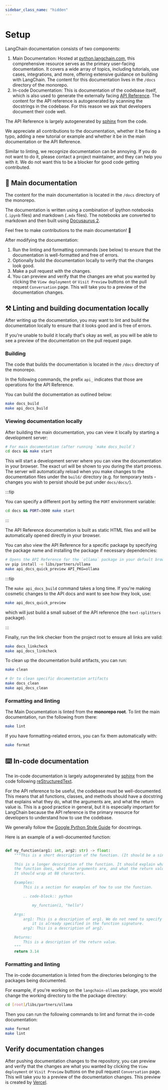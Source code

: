 ```yaml
---
sidebar_class_name: "hidden"
---
```


# Setup

LangChain documentation consists of two components:

1. Main Documentation: Hosted at [python.langchain.com](https://python.langchain.com/),
this comprehensive resource serves as the primary user-facing documentation.
It covers a wide array of topics, including tutorials, use cases, integrations,
and more, offering extensive guidance on building with LangChain.
The content for this documentation lives in the `/docs` directory of the monorepo.
2. In-code Documentation: This is documentation of the codebase itself, which is also
used to generate the externally facing [API Reference](https://python.langchain.com/api_reference/).
The content for the API reference is autogenerated by scanning the docstrings in the codebase. For this reason we ask that
developers document their code well.

The API Reference is largely autogenerated by [sphinx](https://www.sphinx-doc.org/en/master/) from the code.

We appreciate all contributions to the documentation, whether it be fixing a typo,
adding a new tutorial or example and whether it be in the main documentation or the API Reference.

Similar to linting, we recognize documentation can be annoying. If you do not want
to do it, please contact a project maintainer, and they can help you with it. We do not want this to be a blocker for good code getting contributed.

## 📜 Main documentation

The content for the main documentation is located in the `/docs` directory of the monorepo.

The documentation is written using a combination of ipython notebooks (`.ipynb` files)
and markdown (`.mdx` files). The notebooks are converted to markdown
and then built using [Docusaurus 2](https://docusaurus.io/).

Feel free to make contributions to the main documentation! 🥰

After modifying the documentation:

1. Run the linting and formatting commands (see below) to ensure that the documentation is well-formatted and free of errors.
2. Optionally build the documentation locally to verify that the changes look good.
3. Make a pull request with the changes.
4. You can preview and verify that the changes are what you wanted by clicking the `View deployment` or `Visit Preview` buttons on the pull request `Conversation` page. This will take you to a preview of the documentation changes.

## ⚒️ Linting and building documentation locally

After writing up the documentation, you may want to lint and build the documentation
locally to ensure that it looks good and is free of errors.

If you're unable to build it locally that's okay as well, as you will be able to
see a preview of the documentation on the pull request page.


### Building

The code that builds the documentation is located in the `/docs` directory of the monorepo.

In the following commands, the prefix `api_` indicates that those are operations for the API Reference.

You can build the documentation as outlined below:

```bash
make docs_build
make api_docs_build
```

### Viewing documentation locally

After building the main documentation, you can view it locally by starting a development server:

```bash
# For main documentation (after running `make docs_build`)
cd docs && make start
```

This will start a development server where you can view the documentation in your browser. The exact url will be shown to you during the start process. The server will automatically reload when you make changes to the documentation files under the `build/` directory (e.g. for temporary tests - changes you wish to persist should be put under `docs/docs/`).

:::tip

You can specify a different port by setting the `PORT` environment variable:

```bash
cd docs && PORT=3000 make start
```

:::

The API Reference documentation is built as static HTML files and will be automatically opened directly in your browser.

You can also view the API Reference for a specific package by specifying the package name and installing the package if necessary dependencies:

```bash
# Opens the API Reference for the `ollama` package in your default browser
uv pip install -e libs/partners/ollama
make api_docs_quick_preview API_PKG=ollama
```

:::tip

The `make api_docs_build` command takes a long time. If you're making cosmetic changes to the API docs and want to see how they look, use:

```bash
make api_docs_quick_preview
```

which will just build a small subset of the API reference (the `text-splitters` package).

:::

Finally, run the link checker from the project root to ensure all links are valid:

```bash
make docs_linkcheck
make api_docs_linkcheck
```

To clean up the documentation build artifacts, you can run:

```bash
make clean

# Or to clean specific documentation artifacts
make docs_clean
make api_docs_clean
```

### Formatting and linting

The Main Documentation is linted from the **monorepo root**. To lint the main documentation, run the following from there:

```bash
make lint
```

If you have formatting-related errors, you can fix them automatically with:

```bash
make format
```

## ⌨️ In-code documentation

The in-code documentation is largely autogenerated by [sphinx](https://www.sphinx-doc.org/en/master/) from the code following [reStructuredText](https://www.sphinx-doc.org/en/master/usage/restructuredtext/basics.html).

For the API reference to be useful, the codebase must be well-documented. This means that all functions, classes, and methods should have a docstring that explains what they do, what the arguments are, and what the return value is. This is a good practice in general, but it is especially important for LangChain because the API reference is the primary resource for developers to understand how to use the codebase.

We generally follow the [Google Python Style Guide](https://google.github.io/styleguide/pyguide.html#38-comments-and-docstrings) for docstrings.

Here is an example of a well-documented function:

```python

def my_function(arg1: int, arg2: str) -> float:
    """This is a short description of the function. (It should be a single sentence.)

    This is a longer description of the function. It should explain what
    the function does, what the arguments are, and what the return value is.
    It should wrap at 88 characters.

    Examples:
        This is a section for examples of how to use the function.

        .. code-block:: python

            my_function(1, "hello")

    Args:
        arg1: This is a description of arg1. We do not need to specify the type since
            it is already specified in the function signature.
        arg2: This is a description of arg2.

    Returns:
        This is a description of the return value.
    """
    return 3.14
```

### Formatting and linting

The in-code documentation is linted from the directories belonging to the packages
being documented.

For example, if you're working on the `langchain-ollama` package, you would change
the working directory to the the package directory:

```bash
cd [root]/libs/partners/ollama
```

Then you can run the following commands to lint and format the in-code documentation:

```bash
make format
make lint
```

## Verify documentation changes

After pushing documentation changes to the repository, you can preview and verify that the changes are
what you wanted by clicking the `View deployment` or `Visit Preview` buttons on the pull request `Conversation` page.
This will take you to a preview of the documentation changes.
This preview is created by [Vercel](https://vercel.com/docs/getting-started-with-vercel).
